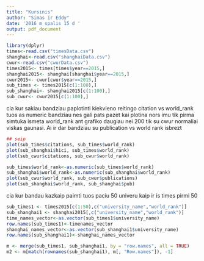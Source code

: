 ```yaml
---
title: "Kursinis"
author: "Simas ir Eddy"
date: '2016 m spalis 15 d '
output: pdf_document
---
```


```r
library(dplyr)
times<-read.csv("timesData.csv")
shanghai<-read.csv("shanghaiData.csv")
cwur<-read.csv("cwurData.csv")
times2015<- times[times$year==2015,]
shanghai2015<- shanghai[shanghai$year==2015,]
cwur2015<- cwur[cwur$year==2015,]
sub_times <- times2015[c(1:100),]
sub_shanghai<- shanghai2015[c(1:100),]
sub_cwur<- cwur2015[c(1:100),]
```

cia kur sakiau bandziau paplotinti kiekvieno reitingo citation vs world_rank
tuos as numeric bandziau nes gali pats pazet kai plotina nors imu tik pirma simtuka ismeta world_rank ant grafiko daugiau nei 200 tik su cwur normaliai viskas gaunasi. Ai ir dar bandziau su publication vs world rank isbrezt

```r
## seip
plot(sub_times$citations, sub_times$world_rank)
plot(sub_shanghai$hici, sub_times$world_rank)
plot(sub_cwur$citations, sub_cwur$world_rank)

sub_times$world_rank<-as.numeric(sub_times$world_rank)
sub_shanghai$world_rank<-as.numeric(sub_shanghai$world_rank)
plot(sub_cwur$world_rank, sub_cwur$publications)
plot(sub_shanghai$world_rank, sub_shanghai$pub)

```

cia kur bandau kazkaip paimti tuos paciu 50 univeru kaip ir is times pirmi 50

```r
sub_times1 <- times2015[c(1:50),c("university_name","world_rank")]
sub_shanghai1 <- shanghai2015[,c("university_name","world_rank")]
time_names_vector<-as.vector(sub_times1$university_name)
row.names(sub_times1)<-timenames_vector
shanghai_names_vector<-as.vector(sub_shanghai1$university_name)
row.names(sub_shanghai1)<-shanghai_names_vector

m <- merge(sub_times1, sub_shanghai1, by = "row.names", all = TRUE)
m2 <- m[match(rownames(sub_shanghai1), m[, "Row.names"]), -1]



```
